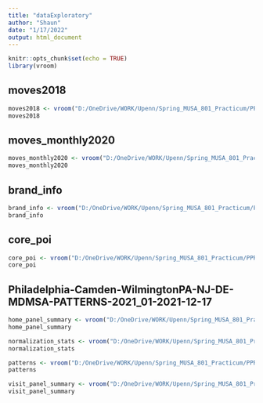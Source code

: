 ```yaml
---
title: "dataExploratory"
author: "Shaun"
date: "1/17/2022"
output: html_document
---
```


```r
knitr::opts_chunk$set(echo = TRUE)
library(vroom)
```

## moves2018

```r
moves2018 <- vroom("D:/OneDrive/WORK/Upenn/Spring_MUSA_801_Practicum/PPR - Safegraph/Data/movesData/moves_2018.csv")
moves2018
```

## moves_monthly2020

```r
moves_monthly2020 <- vroom("D:/OneDrive/WORK/Upenn/Spring_MUSA_801_Practicum/PPR - Safegraph/Data/movesData/moves_monthly2020.csv")
moves_monthly2020
```

## brand_info

```r
brand_info <- vroom("D:/OneDrive/WORK/Upenn/Spring_MUSA_801_Practicum/PPR - Safegraph/Data/SG_Data/Philadelphia-Camden-WilmingtonPA-NJ-DE-MDMSA-CORE_POI-2021_11-2021-12-17/brand_info.csv")
brand_info
```


## core_poi

```r
core_poi <- vroom("D:/OneDrive/WORK/Upenn/Spring_MUSA_801_Practicum/PPR - Safegraph/Data/SG_Data/Philadelphia-Camden-WilmingtonPA-NJ-DE-MDMSA-CORE_POI-2021_11-2021-12-17/core_poi.csv")
core_poi
```

## Philadelphia-Camden-WilmingtonPA-NJ-DE-MDMSA-PATTERNS-2021_01-2021-12-17

```r
home_panel_summary <- vroom("D:/OneDrive/WORK/Upenn/Spring_MUSA_801_Practicum/PPR - Safegraph/Data/SG_Data/SafeGraph Data Purchase Dec-16-2021/Philadelphia-Camden-WilmingtonPA-NJ-DE-MDMSA-PATTERNS-2021_01-2021-12-17/home_panel_summary.csv")
home_panel_summary
```

```r
normalization_stats <- vroom("D:/OneDrive/WORK/Upenn/Spring_MUSA_801_Practicum/PPR - Safegraph/Data/SG_Data/SafeGraph Data Purchase Dec-16-2021/Philadelphia-Camden-WilmingtonPA-NJ-DE-MDMSA-PATTERNS-2021_01-2021-12-17/normalization_stats.csv")
normalization_stats
```

```r
patterns <- vroom("D:/OneDrive/WORK/Upenn/Spring_MUSA_801_Practicum/PPR - Safegraph/Data/SG_Data/SafeGraph Data Purchase Dec-16-2021/Philadelphia-Camden-WilmingtonPA-NJ-DE-MDMSA-PATTERNS-2021_01-2021-12-17/patterns.csv")
patterns
```

```r
visit_panel_summary <- vroom("D:/OneDrive/WORK/Upenn/Spring_MUSA_801_Practicum/PPR - Safegraph/Data/SG_Data/SafeGraph Data Purchase Dec-16-2021/Philadelphia-Camden-WilmingtonPA-NJ-DE-MDMSA-PATTERNS-2021_01-2021-12-17/visit_panel_summary.csv")
visit_panel_summary
```

